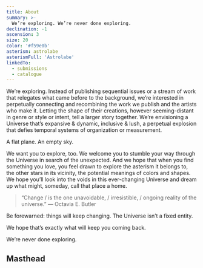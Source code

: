 ```yaml
---
title: About
summary: >-
  We’re exploring. We’re never done exploring.
declination: -1
ascension: 3
size: 20
color: '#f59e0b'
asterism: astrolabe
asterismFull: 'Astrolabe'
linkedTo:
  - submissions
  - catalogue
---
```


We’re exploring. Instead of publishing sequential issues or a stream of work that relegates what came before to the
background, we’re interested in perpetually connecting and recombining the work we publish and the artists who make it.
Letting the shape of their creations, however seeming-distant in genre or style or intent, tell a larger story together.
We’re envisioning a Universe that’s expansive & dynamic, inclusive & lush, a perpetual explosion that defies temporal
systems of organization or measurement.

A flat plane. An empty sky.

We want you to explore, too. We welcome you to stumble your way through the Universe in search of the unexpected. And we
hope that when you find something you love, you feel drawn to explore the asterism it belongs to, the other stars in its
vicinity, the potential meanings of colors and shapes. We hope you’ll look into the voids in this ever-changing Universe
and dream up what might, someday, call that place a home.

<Break />

> “Change /  is the one unavoidable, / irresistible, / ongoing reality of the universe.” 
> — Octavia E. Butler 

Be forewarned: things will keep changing. <span className="text-fuchsia-600 font-bold italic">The Universe isn’t a fixed
entity.</span>

We hope that’s exactly what will keep you coming back.

We’re never done exploring.

## Masthead

<Masthead />
